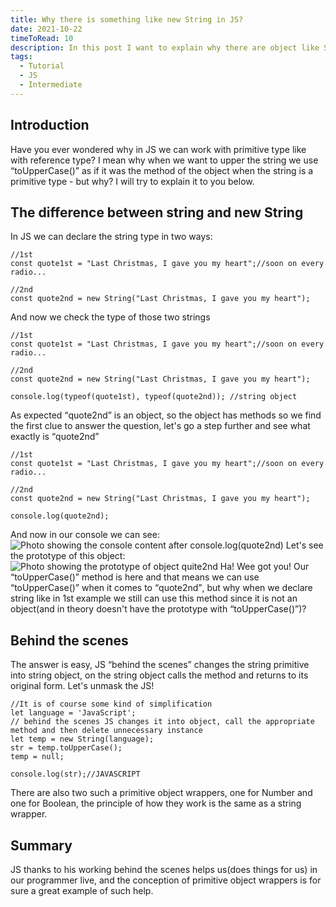 ```yaml
---
title: Why there is something like new String in JS?
date: 2021-10-22
timeToRead: 10
description: In this post I want to explain why there are object like String, Number etc
tags:
  - Tutorial
  - JS
  - Intermediate
---
```


<h2>Introduction</h2>
<p>Have you ever wondered why in JS we can work with primitive type like with reference type? I mean why when we want to upper the string we use <q>toUpperCase()</q> as if it was the method of the object when the string is a primitive type - but why? I will try to explain it to you below.</p>

<h2>The difference between string and new String</h2>
<p>In JS we can declare the string type in two ways:</p>

```js:title=example-1
//1st
const quote1st = "Last Christmas, I gave you my heart";//soon on every radio...

//2nd
const quote2nd = new String("Last Christmas, I gave you my heart");
```

<p>And now we check the type of those two strings</p>

```js:title=example-2
//1st
const quote1st = "Last Christmas, I gave you my heart";//soon on every radio...

//2nd
const quote2nd = new String("Last Christmas, I gave you my heart");

console.log(typeof(quote1st), typeof(quote2nd)); //string object
```

<p>As expected <q>quote2nd</q> is an object, so the object has methods so we find the first clue to answer the question, let's go a step further and see what exactly is <q>quote2nd</q></p>

```js:title=example-3
//1st
const quote1st = "Last Christmas, I gave you my heart";//soon on every radio...

//2nd
const quote2nd = new String("Last Christmas, I gave you my heart");

console.log(quote2nd);
```

<p>
  And now in our console we can see:
  <img class="fit-picture" src="./example1.jpg" alt="Photo showing the console content after console.log(quote2nd)"/>
  Let's see the prototype of this object:
  <img class="fit-picture" src="./example2.jpg" alt="Photo showing the prototype of object quite2nd"/>
  Ha! Wee got you! Our <q>toUpperCase()</q> method is here and that means we can use <q>toUpperCase()</q> when it comes to <q>quote2nd</q>, but why when we declare string like in 1st example we still can use this method since it is not an object(and in theory doesn't have the prototype with <q>toUpperCase()</q>)?
</p>

<h2>Behind the scenes</h2>
<p>The answer is easy, JS <q>behind the scenes</q> changes the string primitive into string object, on the string object calls the method and returns to its original form. Let's unmask the JS!</p>

```js:title=example-4
//It is of course some kind of simplification
let language = 'JavaScript';
// behind the scenes JS changes it into object, call the appropriate method and then delete unnecessary instance
let temp = new String(language);
str = temp.toUpperCase();
temp = null;

console.log(str);//JAVASCRIPT
```
<p>There are also two such a primitive object wrappers, one for Number and one for Boolean, the principle of how they work is the same as a string wrapper.</p>

<h2>Summary</h2>
<p>JS thanks to his working behind the scenes helps us(does things for us) in our programmer live, and the conception of primitive object wrappers is for sure a great example of such help.</p>